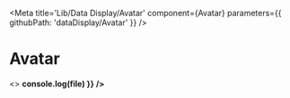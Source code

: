 

<Meta
  title='Lib/Data Display/Avatar'
  component={Avatar}
  parameters={{ githubPath: 'dataDisplay/Avatar' }}
/>

# Avatar

<Canvas>
  <Story name='default'>
    <>
      <B title='With image'>
        <Avatar
          name='Hayle Whitehead'
          src={
            'https://firebasestorage.googleapis.com/v0/b/estilistta.appspot.com/o/hayle.jpeg?alt=media&token=b8eb9208-6456-4075-9f57-c2c680745604'
          }
        />
      </B>
      <B title='No Image'>
        <Avatar name='Hayle Whitehead' />
      </B>
      <B title='No Image no lastname'>
        <Avatar name='Hayle' />
      </B>
      <B title='editable'>
        <Avatar
          type='secondary'
          name='Hayle Whitehead'
          inputProps={{ onInput: (file) => console.log(file) }}
        />
      </B>
      <B title='border'>
        <Avatar
          type='secondary'
          name='Hayle Whitehead'
          borderColor='primary'
          src={
            'https://firebasestorage.googleapis.com/v0/b/estilistta.appspot.com/o/hayle.jpeg?alt=media&token=b8eb9208-6456-4075-9f57-c2c680745604'
          }
        />
      </B>
      <B title='paddedBorder'>
        <Avatar
          type='secondary'
          name='Hayle Whitehead'
          borderColor='primary'
          paddedBorder
          src={
            'https://firebasestorage.googleapis.com/v0/b/estilistta.appspot.com/o/hayle.jpeg?alt=media&token=b8eb9208-6456-4075-9f57-c2c680745604'
          }
        />
      </B>
    </>
  </Story>
</Canvas>
